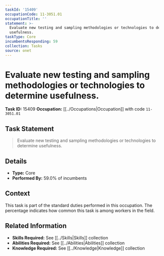 ```yaml
---
taskId: '15409'
occupationCode: 11-3051.01
occupationTitle: ''
statement: >-
  Evaluate new testing and sampling methodologies or technologies to determine
  usefulness.
taskType: Core
incumbentsResponding: 59
collection: Tasks
source: onet
---
```

# Evaluate new testing and sampling methodologies or technologies to determine usefulness.

**Task ID:** 15409
**Occupation:** [[../Occupations|Occupation]] with code `11-3051.01`

## Task Statement

> Evaluate new testing and sampling methodologies or technologies to determine usefulness.

## Details

- **Type:** Core
- **Performed By:** 59.0% of incumbents

## Context

This task is part of the standard duties performed in this occupation. The percentage indicates how common this task is among workers in the field.

## Related Information

- **Skills Required:** See [[../Skills|Skills]] collection
- **Abilities Required:** See [[../Abilities|Abilities]] collection
- **Knowledge Required:** See [[../Knowledge|Knowledge]] collection
